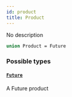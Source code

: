 ```yaml
---
id: product
title: Product
---
```



No description

```graphql
union Product = Future
```


### Possible types

#### [`Future`](/docs/v0.47/graphql/objects/future) 

A Future product





